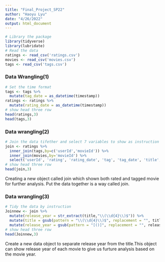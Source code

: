 ```yaml
---
title: "Final_Project_SP22"
author: "Haoyu Lyu"
date: "4/26/2022"
output: html_document
---
```


```r
# Library the package
library(tidyverse)
library(lubridate)
# Read the data
ratings <- read_csv('ratings.csv')
movies <- read_csv('movies.csv')
tags <- read_csv('tags.csv')
```


### Data Wrangling(1)

```r
# Set the time format
tags <- tags %>%
  mutate(tag_date = as_datetime(timestamp))
ratings <- ratings %>%
  mutate(rating_date = as_datetime(timestamp))
# show head three row
head(ratings,3)
head(tags,3)
```

### Data wrangling(2)

```r
# Join the data tifether and select 7 variables to show as instruction
join <- ratings %>%
  inner_join(tags,by=c('userId','movieId')) %>%
  inner_join(movies,by='movieId') %>%
  select('userId', 'rating', 'rating_date', 'tag', 'tag_date', 'title', 'genres')
# show head three row
head(join,3)
```
Creating a new object called join which shown both rated and tagged movie for further analysis. Put the data together is a way called join.


### Data wrangling(3)

```r
# Tidy the data by instruction
Joinnew <- join %>%
  mutate(release_year = str_extract(title,"\\(\\d{4}\\)$")) %>%
  mutate(title = gsub(pattern = "\\(\\d{4}\\)$", replacement = "", title)) %>%
  mutate(release_year = gsub(pattern = "[()]", replacement = "", release_year))
# show head three row
head(Joinnew,3)
```
Create a new data object to separate release year from the title.This object can show release year of each movie to give us furture analysis based on the movie year.















